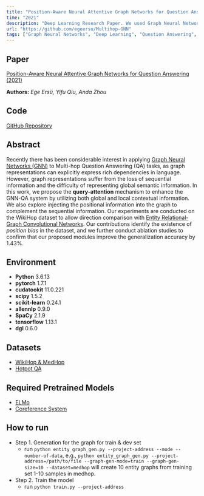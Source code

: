 ```yaml
---
title: "Position-Aware Neural Attentive Graph Networks for Question Answering"
time: "2021"
description: "Deep Learning Research Paper. We used Graph Neural Networks to solve a Multi-hop Question Answering task."
url: "https://github.com/egeersu/Multihop-GNN"
tags: ["Graph Neural Networks", "Deep Learning", "Question Answering", "PyTorch"]
---
```

 
## Paper
[Position-Aware Neural Attentive Graph Networks for Question Answering (2021)](multihop.pdf)

**Authors:** *Ege Ersü, Yifu Qiu, Anda Zhou*

## Code
[GitHub Repository](https://github.com/egeersu/Multihop-GNN)

## Abstract

Recently there has been considerable interest in applying [Graph Neural Networks (GNN)](https://distill.pub/2021/gnn-intro/) to Multi-hop Question Answering (QA) tasks, as graph representations can explicitly express rich dependencies in language. However, graph representations suffer from the loss of sequential information and the difficulty of representing global semantic information. In this work, we propose the **query-attention** mechanism to enhance the GNN-QA system by utilizing both global and local contextual information. We also explore injecting the positional information into the graph to complement the sequential information. Our experiments are conducted on the WikiHop dataset to allow direction comparison with [Entity Relational-Graph Convolutional Networks](https://arxiv.org/pdf/1808.09920.pdf). Our contributions identify the existence of *position bias* in the dataset, and we further conduct ablation studies to confirm that our proposed modules improve the generalization accuracy by 1.43%.

## Environment
- **Python**                  3.6.13
- **pytorch**                   1.7.1
- **cudatookit**                11.0.221
- **scipy**                    1.5.2
- **scikit-learn**              0.24.1
- **allennlp**                  0.9.0
- **SpaCy**                    2.1.9
- **tensorflow**                1.13.1
- **dgl**                         0.6.0

## Datasets
- [WikiHop & MedHop](http://qangaroo.cs.ucl.ac.uk)
- [Hotpot QA](https://hotpotqa.github.io)

## Required Pretrained Models
- [ELMo](https://worksheets.codalab.org/worksheets/0xd2fb12d9f637460db16c110b5d3f2ca5)
- [Coreference System](https://worksheets.codalab.org/worksheets/0x96182529f99041408c22715b4ab846b3)

## How to run
- Step 1. Generation for the graph for train & dev set
  - run `python entity_graph_gen.py --project-address --mode --number-of-data`, e.g., `python entity_graph_gen.py --project-address=/path/to/file --graph-gen-mode=train --graph-gen-size=10 --dataset=medhop` will create 10 entity graphs from training set 1-10 samples in medhop. 
- Step 2. Train the model
  - run `python train.py --project-address`
